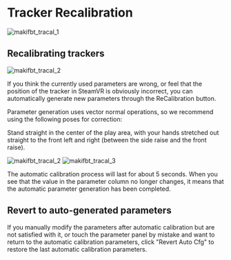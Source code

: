 # Tracker Recalibration

![makifbt_tracal_1](image/guide_makifbt/7.jpg#pic_center)

## Recalibrating trackers

![makifbt_tracal_2](image/guide_makifbt/SteamVR_calib.jpg#pic_center)

If you think the currently used parameters are wrong, or feel that the position of the tracker in SteamVR is obviously incorrect, you can automatically generate new parameters through the ReCalibration button.

Parameter generation uses vector normal operations, so we recommend using the following poses for correction:

Stand straight in the center of the play area, with your hands stretched out straight to the front left and right (between the side raise and the front raise).

![makifbt_tracal_2](image/guide_makifbt/SteamVR_calib-2.jpg#pic_center)
![makifbt_tracal_3](image/guide_makifbt/SteamVR_calib-1.jpg#pic_center)

The automatic calibration process will last for about 5 seconds. When you see that the value in the parameter column no longer changes, it means that the automatic parameter generation has been completed.

## Revert to auto-generated parameters

If you manually modify the parameters after automatic calibration but are not satisfied with it, or touch the parameter panel by mistake and want to return to the automatic calibration parameters, click "Revert Auto Cfg" to restore the last automatic calibration parameters.
